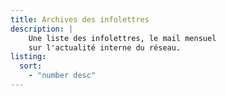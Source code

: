 ```yaml
---
title: Archives des infolettres
description: |
    Une liste des infolettres, le mail mensuel
    sur l'actualité interne du réseau. 
listing:
  sort:
    - "number desc"
---
```


